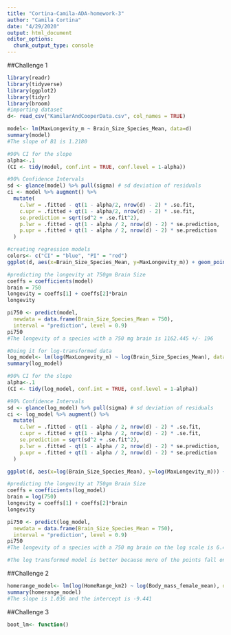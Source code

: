 ```yaml
---
title: "Cortina-Camila-ADA-homework-3"
author: "Camila Cortina"
date: "4/29/2020"
output: html_document
editor_options: 
  chunk_output_type: console
---
```


##Challenge 1
```r
library(readr)
library(tidyverse)
library(ggplot2)
library(tidyr)
library(broom)
#importing dataset
d<- read_csv("KamilarAndCooperData.csv", col_names = TRUE)

model<- lm(MaxLongevity_m ~ Brain_Size_Species_Mean, data=d)
summary(model)
#The slope of B1 is 1.2180

#90% CI for the slope 
alpha<-.1
(CI <- tidy(model, conf.int = TRUE, conf.level = 1-alpha))

#90% Confidence Intervals 
sd <- glance(model) %>% pull(sigma) # sd deviation of residuals
ci <- model %>% augment() %>%
  mutate(
    c.lwr = .fitted - qt(1 - alpha/2, nrow(d) - 2) * .se.fit,
    c.upr = .fitted + qt(1 - alpha/2, nrow(d) - 2) * .se.fit,
    se.prediction = sqrt(sd^2 + .se.fit^2),
    p.lwr = .fitted - qt(1 - alpha / 2, nrow(d) - 2) * se.prediction,
    p.upr = .fitted + qt(1 - alpha / 2, nrow(d) - 2) * se.prediction
  )

#creating regression models
colors<- c("CI" = "blue", "PI" = "red")
ggplot(d, aes(x=Brain_Size_Species_Mean, y=MaxLongevity_m)) + geom_point() + geom_smooth(method = "lm", se = FALSE, color = "black") + annotate("text", label = "longevity ~ brain size", x = 150, y = 950, size = 4, colour = "red") + geom_line(data = ci, aes(x= Brain_Size_Species_Mean, y = c.lwr), color = "blue") + geom_line(data = ci, aes(x = Brain_Size_Species_Mean, y = c.upr, color = "CI")) + geom_line(data = ci, aes(x = Brain_Size_Species_Mean, y = p.lwr, color = "PI")) + geom_line(data = ci, aes(x = Brain_Size_Species_Mean, y = p.upr), color = "red") + guides(col = guide_legend()) + labs(x = "Species Average Brain Size", y = "Max Longevity") +  scale_color_manual(name = "Legend", values = colors)

#predicting the longevity at 750gm Brain Size
coeffs = coefficients(model)
brain = 750          
longevity = coeffs[1] + coeffs[2]*brain 
longevity 

pi750 <- predict(model,
  newdata = data.frame(Brain_Size_Species_Mean = 750),
  interval = "prediction", level = 0.9)
pi750
#The longevity of a species with a 750 mg brain is 1162.445 +/- 196

#Doing it for log-transformed data
log_model<- lm(log(MaxLongevity_m) ~ log(Brain_Size_Species_Mean), data=d)
summary(log_model)

#90% CI for the slope 
alpha<-.1
(CI <- tidy(log_model, conf.int = TRUE, conf.level = 1-alpha))

#90% Confidence Intervals 
sd <- glance(log_model) %>% pull(sigma) # sd deviation of residuals
ci <- log_model %>% augment() %>%
  mutate(
    c.lwr = .fitted - qt(1 - alpha / 2, nrow(d) - 2) * .se.fit,
    c.upr = .fitted + qt(1 - alpha / 2, nrow(d) - 2) * .se.fit,
    se.prediction = sqrt(sd^2 + .se.fit^2),
    p.lwr = .fitted - qt(1 - alpha / 2, nrow(d) - 2) * se.prediction,
    p.upr = .fitted + qt(1 - alpha / 2, nrow(d) - 2) * se.prediction
  )

ggplot(d, aes(x=log(Brain_Size_Species_Mean), y=log(MaxLongevity_m))) + geom_point() + geom_smooth(method = "lm", se = FALSE, color = "black") + annotate("text", label = "log(longevity) ~ log(brain size)", x = 2.55, y = 6.65, size = 4, colour = "red") + geom_line(data = ci, aes(x= log.Brain_Size_Species_Mean., y = c.lwr, color = "CI")) + geom_line(data = ci, aes(x = log.Brain_Size_Species_Mean., y = c.upr), color = "blue") + geom_line(data = ci, aes(x = log.Brain_Size_Species_Mean., y = p.lwr, color = "PI")) + geom_line(data = ci, aes(x = log.Brain_Size_Species_Mean., y = p.upr), color = "red") + labs(x = "Species Average Brain Size", y = "Max Longevity") +  scale_color_manual(name = "Legend", values = colors)

#predicting the longevity at 750gm Brain Size
coeffs = coefficients(log_model)
brain = log(750)       
longevity = coeffs[1] + coeffs[2]*brain 
longevity 

pi750 <- predict(log_model,
  newdata = data.frame(Brain_Size_Species_Mean = 750),
  interval = "prediction", level = 0.9)
pi750
#The longevity of a species with a 750 mg brain on the log scale is 6.429 +/- .422

#The log transformed model is better because more of the points fall on the line created by the regression.
```

##Challenge 2
```r
homerange_model<- lm(log(HomeRange_km2) ~ log(Body_mass_female_mean), data = d)
summary(homerange_model) 
#The slope is 1.036 and the intercept is -9.441

```

##Challenge 3
```r
boot_lm<- function()
```

